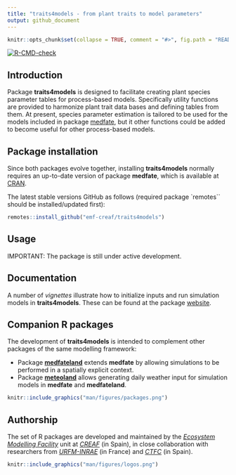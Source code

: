 ```yaml
---
title: "traits4models - from plant traits to model parameters"
output: github_document
---
```


```r

knitr::opts_chunk$set(collapse = TRUE, comment = "#>", fig.path = "README-")
```

  <!-- badges: start -->
  [![R-CMD-check](https://github.com/emf-creaf/traits4models/actions/workflows/R-CMD-check.yaml/badge.svg)](https://github.com/emf-creaf/traits4models/actions/workflows/R-CMD-check.yaml)
  <!-- badges: end -->

## Introduction

Package **traits4models** is designed to facilitate creating plant species parameter tables for process-based models. Specifically utility functions are provided to harmonize plant trait data bases and defining tables from them. At present, species parameter estimation is tailored to be used for the models included in package [medfate](https://emf-creaf.github.io/medfate), but it other functions could be added to become useful for other process-based models. 

## Package installation

Since both packages evolve together, installing **traits4models** normally requires an up-to-date version of package **medfate**, which is available at [CRAN](https://cran.r-project.org/package=medfate). 

The latest stable versions GitHub as follows (required package `remotes`` should be installed/updated first):

```r
remotes::install_github("emf-creaf/traits4models")
```


## Usage

IMPORTANT: The package is still under active development. 

## Documentation

A number of *vignettes* illustrate how to initialize inputs and run simulation models in **traits4models**. These can be found at the package [website](https://emf-creaf.github.io/traits4models/).

## Companion R packages

The development of **traits4models** is intended to complement other packages of the same modelling framework:

  + Package [**medfateland**](https://emf-creaf.github.io/medfateland) extends **medfate** by allowing simulations to be performed in a spatially explicit context.
  + Package [**meteoland**](https://emf-creaf.github.io/meteoland) allows generating daily weather input for simulation models in **medfate** and **medfateland**.

```r
knitr::include_graphics("man/figures/packages.png")
```


## Authorship

The set of R packages are developed and maintained by the [*Ecosystem Modelling Facility*](https://emf.creaf.cat) unit at [*CREAF*](https://www.creaf.cat/) (in Spain), in close collaboration with researchers from [*URFM-INRAE*](https://www6.paca.inrae.fr/ecologie_des_forets_mediterraneennes/) (in France) and [*CTFC*](https://www.ctfc.cat/) (in Spain).

```r
knitr::include_graphics("man/figures/logos.png")
```

